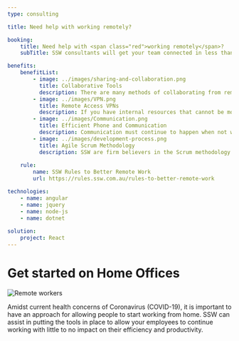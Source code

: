 ```yaml
---
type: consulting

title: Need help with working remotely?

booking:
    title: Need help with <span class="red">working remotely</span>?
    subTitle: SSW consultants will get your team connected in less than a week

benefits:
    benefitList:
        - image: ../images/sharing-and-collaboration.png
          title: Collaborative Tools
          description: There are many methods of collaborating from remote locations, SSW can assist in picking what is the best option for your company to keep working as a team.
        - image: ../images/VPN.png
          title: Remote Access VPNs
          description: If you have internal resources that cannot be moved to the cloud, SSW can assist in setting up a remote access VPN.
        - image: ../images/Communication.png
          title: Efficient Phone and Communication
          description: Communication must continue to happen when not working face to face. Microsoft Teams are perfect in allowing this communication to continue to take place with no interference.
        - image: ../images/development-process.png
          title: Agile Scrum Methodology
          description: SSW are firm believers in the Scrum methodology helping day-to-day tasks become trackable and putting accountability onto your team.
        
    rule:
        name: SSW Rules to Better Remote Work
        url: https://rules.ssw.com.au/rules-to-better-remote-work

technologies:
    - name: angular
    - name: jquery
    - name: node-js
    - name: dotnet 
    
solution:
    project: React
---
```


# Get started on **Home Offices**

![Remote workers](../images/remotes-transparent.png)

Amidst current health concerns of Coronavirus (COVID-19), it is important to have an approach for allowing people to start working from home. SSW can assist in putting the tools in place to allow your employees to continue working with little to no impact on their efficiency and productivity.

                